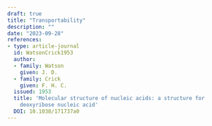 ```yaml
---
draft: true
title: "Transportability"
description: ""
date: "2023-09-28"
references:
- type: article-journal
  id: WatsonCrick1953
  author:
  - family: Watson
    given: J. D.
  - family: Crick
    given: F. H. C.
  issued: 1953
  title: 'Molecular structure of nucleic acids: a structure for
    deoxyribose nucleic acid'
  DOI: 10.1038/171737a0
---
```

